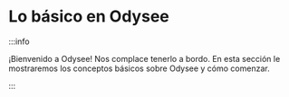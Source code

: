 # Lo básico en Odysee

:::info

¡Bienvenido a Odysee! Nos complace tenerlo a bordo. En esta sección le mostraremos los conceptos básicos sobre Odysee y cómo comenzar.

:::

<CategoryCards/>

<CardRow>
  <ThumbnailCard
    title="¿Qué es Odysee?"
    description="Odysee suena genial. Sin embargo. ¿Qué es?"
    to={'/es/category-basics/whatisodysee/'}
    thumbnail="/img/es/image_8.png"
    size="4"
    />
  <ThumbnailCard
    title="Configuración"
    description="¿Cómo configurar su cuenta?"
    to={'/es/category/setting-up-your-account'}
    thumbnail="/img/es/image_10.png"
    size="4"
    />
  <ThumbnailCard
    title="Iniciando sesión"
    description="¿Cómo inicio sesión? ¿Qué pasa si olvidé mi contraseña?"
    to={'/es/category/logging-in'}
    thumbnail="/img/es/image_11.png"
    size="4"
    />
  <ThumbnailCard
    title="Cambios de contraseña"
    description="Cambiar su contraseña mientras está conectado."
    to={'/es/category-basics/passwordchanges'}
    thumbnail="/img/es/image_12.png"
    size="4"
    />
  <ThumbnailCard
    title="Cambios de correo electrónico"
    description="Changing the email on your Odysee account."
    to={'/es/category-basics/emailchanges'}
    thumbnail="/img/es/image_9.png"
    size="4"
    />
  <ThumbnailCard
    title="Agregar una cuenta bancaria"
    description="Agregar una cuenta bancaria para comenzar a recibir propinas en efectivo."
    to={'/es/category-basics/bankaccount'}
    thumbnail="/img/es/image_13.png"
    size="4"
    />
  <ThumbnailCard
    title="Agregar un método de pago"
    description="Agrega un método de pago para comenzar a enviar propinas en efectivo."
    to={'/es/category-basics/paymentmethod'}
    thumbnail="/img/es/image_14.png"
    size="4"
    />
  <ThumbnailCard
    title="Eliminación de cuenta"
    description="Borrando tu cuenta :("
    to={'/es/category-basics/deletingyouraccount'}
    thumbnail="/img/es/image_15.png"
    size="4"
    />
</CardRow>
